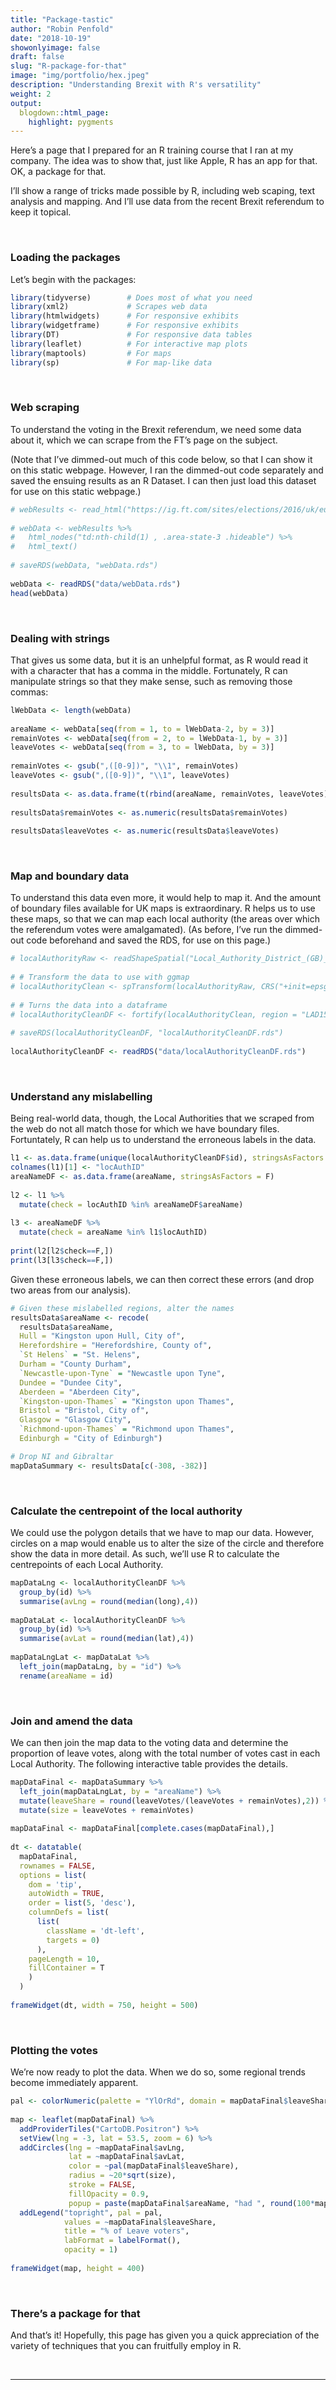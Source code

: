 ```yaml
---
title: "Package-tastic"
author: "Robin Penfold"
date: "2018-10-19"
showonlyimage: false
draft: false
slug: "R-package-for-that"
image: "img/portfolio/hex.jpeg"
description: "Understanding Brexit with R's versatility"
weight: 2
output:
  blogdown::html_page:
    highlight: pygments
---
```


Here's a page that I prepared for an R training course that I ran at my company. The idea was to show that, just like Apple, R has an app for that. OK, a package for that.
  
I'll show a range of tricks made possible by R, including web scaping, text analysis and mapping. And I'll use data from the recent Brexit referendum to keep it topical.

<p>&nbsp;</p>

### Loading the packages

Let's begin with the packages:

```r
library(tidyverse)        # Does most of what you need
library(xml2)             # Scrapes web data
library(htmlwidgets)      # For responsive exhibits
library(widgetframe)      # For responsive exhibits
library(DT)               # For responsive data tables
library(leaflet)          # For interactive map plots
library(maptools)         # For maps
library(sp)               # For map-like data
```

<p>&nbsp;</p>

### Web scraping

To understand the voting in the Brexit referendum, we need some data about it, which we can scrape from the FT's page on the subject. 

(Note that I've dimmed-out much of this code below, so that I can show it on this static webpage. However, I ran the dimmed-out code separately and saved the ensuing results as an R Dataset. I can then just load this dataset for use on this static webpage.)

```r
# webResults <- read_html("https://ig.ft.com/sites/elections/2016/uk/eu-referendum/")
  
# webData <- webResults %>%
#   html_nodes("td:nth-child(1) , .area-state-3 .hideable") %>%
#   html_text()
  
# saveRDS(webData, "webData.rds")
  
webData <- readRDS("data/webData.rds")
head(webData)
```

<p>&nbsp;</p>

### Dealing with strings

That gives us some data, but it is an unhelpful format, as R would read it with a character that has a comma in the middle. Fortunately, R can manipulate strings so that they make sense, such as removing those commas:

```r
lWebData <- length(webData)
  
areaName <- webData[seq(from = 1, to = lWebData-2, by = 3)]
remainVotes <- webData[seq(from = 2, to = lWebData-1, by = 3)]
leaveVotes <- webData[seq(from = 3, to = lWebData, by = 3)]
  
remainVotes <- gsub(",([0-9])", "\\1", remainVotes)
leaveVotes <- gsub(",([0-9])", "\\1", leaveVotes)
  
resultsData <- as.data.frame(t(rbind(areaName, remainVotes, leaveVotes)), stringsAsFactors = F)
  
resultsData$remainVotes <- as.numeric(resultsData$remainVotes)
  
resultsData$leaveVotes <- as.numeric(resultsData$leaveVotes)
```

<p>&nbsp;</p>

### Map and boundary data

To understand this data even more, it would help to map it. And the amount of  boundary files available for UK maps is extraordinary. R helps us to use these maps, so that we can map each local authority (the areas over which the referendum votes were amalgamated). (As before, I've run the dimmed-out code beforehand and saved the RDS, for use on this page.)

```r
# localAuthorityRaw <- readShapeSpatial("Local_Authority_District_(GB)_2015_boundaries_(generalised_clipped)/LAD_DEC_2015_GB_BGC.shp", proj4string=CRS("+init=epsg:27700"))
  
# # Transform the data to use with ggmap
# localAuthorityClean <- spTransform(localAuthorityRaw, CRS("+init=epsg:4326"))
  
# # Turns the data into a dataframe
# localAuthorityCleanDF <- fortify(localAuthorityClean, region = "LAD15NM")
  
# saveRDS(localAuthorityCleanDF, "localAuthorityCleanDF.rds")
  
localAuthorityCleanDF <- readRDS("data/localAuthorityCleanDF.rds")
```

<p>&nbsp;</p>

### Understand any mislabelling

Being real-world data, though, the Local Authorities that we scraped from the web do not all match those for which we have boundary files. Fortuntately, R can help us to understand the erroneous labels in the data. 

```r
l1 <- as.data.frame(unique(localAuthorityCleanDF$id), stringsAsFactors = F)
colnames(l1)[1] <- "locAuthID"
areaNameDF <- as.data.frame(areaName, stringsAsFactors = F)
  
l2 <- l1 %>%
  mutate(check = locAuthID %in% areaNameDF$areaName)
  
l3 <- areaNameDF %>%
  mutate(check = areaName %in% l1$locAuthID)
  
print(l2[l2$check==F,])
print(l3[l3$check==F,])
```

Given these erroneous labels, we can then correct these errors (and drop two areas from our analysis).

```r
# Given these mislabelled regions, alter the names
resultsData$areaName <- recode(
  resultsData$areaName,
  Hull = "Kingston upon Hull, City of",
  Herefordshire = "Herefordshire, County of",
  `St Helens` = "St. Helens",
  Durham = "County Durham",
  `Newcastle-upon-Tyne` = "Newcastle upon Tyne",
  Dundee = "Dundee City",
  Aberdeen = "Aberdeen City",
  `Kingston-upon-Thames` = "Kingston upon Thames",
  Bristol = "Bristol, City of",
  Glasgow = "Glasgow City",
  `Richmond-upon-Thames` = "Richmond upon Thames",
  Edinburgh = "City of Edinburgh")

# Drop NI and Gibraltar
mapDataSummary <- resultsData[c(-308, -382)]
```

<p>&nbsp;</p>

### Calculate the centrepoint of the local authority

We could use the polygon details that we have to map our data. However, circles on a map would enable us to alter the size of the circle and therefore show the data in more detail. As such, we'll use R to calculate the centrepoints of each Local Authority.

```r
mapDataLng <- localAuthorityCleanDF %>% 
  group_by(id) %>% 
  summarise(avLng = round(median(long),4))
  
mapDataLat <- localAuthorityCleanDF %>% 
  group_by(id) %>% 
  summarise(avLat = round(median(lat),4))
  
mapDataLngLat <- mapDataLat %>% 
  left_join(mapDataLng, by = "id") %>% 
  rename(areaName = id)
```

<p>&nbsp;</p>

### Join and amend the data

We can then join the map data to the voting data and determine the proportion of leave votes, along with the total number of votes cast in each Local Authority. The following interactive table provides the details.

```r
mapDataFinal <- mapDataSummary %>% 
  left_join(mapDataLngLat, by = "areaName") %>% 
  mutate(leaveShare = round(leaveVotes/(leaveVotes + remainVotes),2)) %>% 
  mutate(size = leaveVotes + remainVotes)
  
mapDataFinal <- mapDataFinal[complete.cases(mapDataFinal),]
  
dt <- datatable(
  mapDataFinal, 
  rownames = FALSE, 
  options = list(
    dom = 'tip', 
    autoWidth = TRUE,
    order = list(5, 'desc'), 
    columnDefs = list(
      list(
        className = 'dt-left', 
        targets = 0)
      ), 
    pageLength = 10, 
    fillContainer = T
    )
  )
  
frameWidget(dt, width = 750, height = 500)
```

<p>&nbsp;</p>

### Plotting the votes

We're now ready to plot the data. When we do so, some regional trends become immediately apparent.

```r
pal <- colorNumeric(palette = "YlOrRd", domain = mapDataFinal$leaveShare)
  
map <- leaflet(mapDataFinal) %>%
  addProviderTiles("CartoDB.Positron") %>%
  setView(lng = -3, lat = 53.5, zoom = 6) %>%
  addCircles(lng = ~mapDataFinal$avLng, 
             lat = ~mapDataFinal$avLat, 
             color = ~pal(mapDataFinal$leaveShare), 
             radius = ~20*sqrt(size), 
             stroke = FALSE, 
             fillOpacity = 0.9,
             popup = paste(mapDataFinal$areaName, "had ", round(100*mapDataFinal$leaveShare, 1), "% voting for Leave and ", mapDataFinal$size, "total voters")) %>% 
  addLegend("topright", pal = pal,
            values = ~mapDataFinal$leaveShare,
            title = "% of Leave voters",
            labFormat = labelFormat(),
            opacity = 1)
  
frameWidget(map, height = 400)
```

<p>&nbsp;</p>

### There's a package for that

And that's it! Hopefully, this page has given you a quick appreciation of the variety of techniques that you can fruitfully employ in R.

<p>&nbsp;</p>

---
